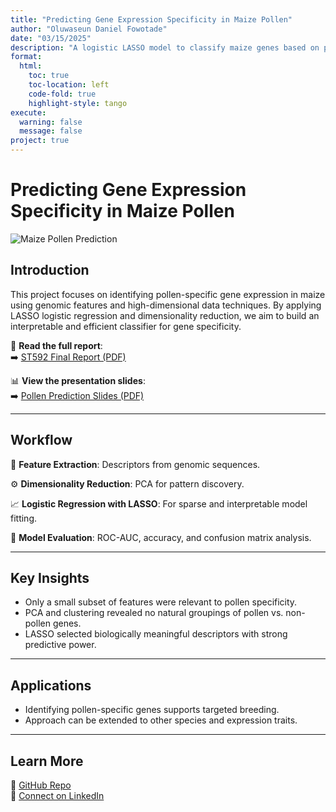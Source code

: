 ```yaml
---
title: "Predicting Gene Expression Specificity in Maize Pollen"
author: "Oluwaseun Daniel Fowotade"
date: "03/15/2025"
description: "A logistic LASSO model to classify maize genes based on pollen specificity using high-dimensional genomic features."
format:
  html:
    toc: true
    toc-location: left
    code-fold: true
    highlight-style: tango
execute:
  warning: false
  message: false
project: true
---
```


# Predicting Gene Expression Specificity in Maize Pollen

<img src="../../../Assets/Images/maize.png" alt="Maize Pollen Prediction" class="img-fluid mb-4" style="max-width: 700px; display: block; margin-left: auto; margin-right: auto;"/>

## Introduction

This project focuses on identifying pollen-specific gene expression in maize using genomic features and high-dimensional data techniques. By applying LASSO logistic regression and dimensionality reduction, we aim to build an interpretable and efficient classifier for gene specificity.

📄 **Read the full report**:\
➡️ [ST592 Final Report (PDF)](https://raw.githubusercontent.com/Fowotadeseun/Portfolio/main/Content/Projects/Predicting%20Maize%20Pollen/ST592_final_project.pdf)

📊 **View the presentation slides**:\
➡️ [Pollen Prediction Slides (PDF)](https://raw.githubusercontent.com/Fowotadeseun/Portfolio/main/Content/Projects/Predicting%20Maize%20Pollen/ST592_presentation.pdf)

------------------------------------------------------------------------

## Workflow

🧬 **Feature Extraction**: Descriptors from genomic sequences.

⚙️ **Dimensionality Reduction**: PCA for pattern discovery.

📈 **Logistic Regression with LASSO**: For sparse and interpretable model fitting.

🧪 **Model Evaluation**: ROC-AUC, accuracy, and confusion matrix analysis.

------------------------------------------------------------------------

## Key Insights

-   Only a small subset of features were relevant to pollen specificity.
-   PCA and clustering revealed no natural groupings of pollen vs. non-pollen genes.
-   LASSO selected biologically meaningful descriptors with strong predictive power.

------------------------------------------------------------------------

## Applications

-   Identifying pollen-specific genes supports targeted breeding.
-   Approach can be extended to other species and expression traits.

------------------------------------------------------------------------

## Learn More

🔗 [GitHub Repo](https://github.com/Fowotadeseun/Portfolio)\
📩 [Connect on LinkedIn](https://www.linkedin.com/in/oluwaseunfowotade/)
